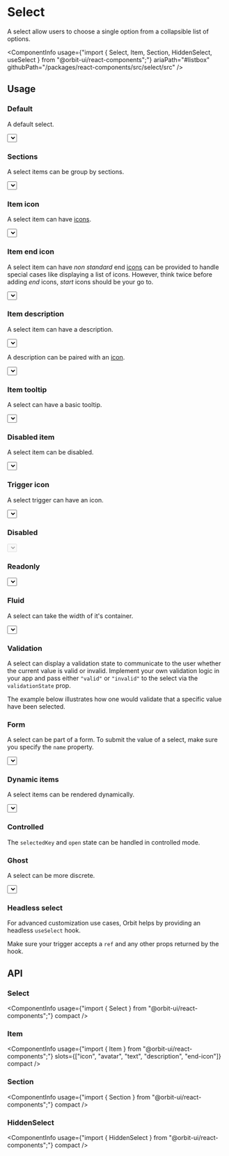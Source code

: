 
<Meta
    title="Components/Select"
    id="select"
/>

# Select

<Tagline>A select allow users to choose a single option from a collapsible list of options.</Tagline>

<ComponentInfo
    usage={"import { Select, Item, Section, HiddenSelect, useSelect } from \"@orbit-ui/react-components\";"}
    ariaPath="#listbox"
    githubPath="/packages/react-components/src/select/src"
/>

## Usage

### Default

A default select.

<Preview>
    <Story name="default">
        <Select placeholder="Planets" aria-label="Planets">
            <Item key="earth">Earth</Item>
            <Item key="jupiter">Jupiter</Item>
            <Item key="mars">Mars</Item>
            <Item key="mercury">Mercury</Item>
            <Item key="neptune">Neptune</Item>
            <Item key="saturn">Saturn</Item>
            <Item key="uranus">Uranus</Item>
        </Select>
    </Story>
</Preview>

### Sections

A select items can be group by sections.

<Preview>
    <Story name="sections">
        <Select placeholder="Planets" aria-label="Planets">
            <Section title="Visited">
                <Item key="earth">Earth</Item>
                <Item key="mars">Mars</Item>
                <Item key="saturn">Saturn</Item>
            </Section>
            <Section title="Not Visited">
                <Item key="jupiter">Jupiter</Item>
                <Item key="mercury">Mercury</Item>
                <Item key="neptune">Neptune</Item>
                <Item key="uranus">Uranus</Item>
            </Section>
        </Select>
    </Story>
</Preview>

### Item icon

A select item can have [icons](?path=/docs/icon-gallery--page).

<Preview>
    <Story name="item icon">
        <Select placeholder="Planets" aria-label="Planets">
            <Item key="earth">
                <NotificationIcon />
                <Text>Earth</Text>
            </Item>
            <Item key="jupiter">
                <HelpIcon />
                <Text>Jupiter</Text>
            </Item>
            <Item key="mars">
                <LightbulbIcon />
                <Text>Mars</Text>
            </Item>
        </Select>
    </Story>
</Preview>

### Item end icon

A select item can have *non standard* end [icons](?path=/docs/icon-gallery--page) can be provided to handle special cases like displaying a list of icons. However, think twice before adding *end* icons, *start* icons should be your go to.

<Preview>
    <Story name="item end icon">
        <Select placeholder="Planets" aria-label="Planets">
            <Item key="earth">
                <Text>Earth</Text>
                <IconList slot="end-icon">
                    <NotificationIcon />
                    <HelpIcon />
                    <LightbulbIcon />
                </IconList>
            </Item>
            <Item key="jupiter">
                <Text>Jupiter</Text>
                <HelpIcon slot="end-icon" />
            </Item>
            <Item key="mars">
                <Text>Mars</Text>
                <IconList slot="end-icon">
                    <NotificationIcon />
                    <HelpIcon />
                    <LightbulbIcon />
                </IconList>
            </Item>
        </Select>
    </Story>
</Preview>

### Item description

A select item can have a description.

<Preview>
    <Story name="item description">
        <Select placeholder="Planets" aria-label="Planets">
            <Item key="earth">
                <Text>Earth</Text>
                <Text slot="description">Home sweet home!</Text>
            </Item>
            <Item key="jupiter">
                <Text>Jupiter</Text>
                <Text slot="description">The fourth-brightest object in the sky</Text>
            </Item>
            <Item key="mars">
                <Text>Mars</Text>
                <Text slot="description">See you in 2026</Text>
            </Item>
        </Select>
    </Story>
</Preview>

A description can be paired with an [icon](?path=/docs/icon-gallery--page).

<Preview>
    <Story name="item description + icon">
        <Select placeholder="Planets" aria-label="Planets">
            <Item key="earth">
                <NotificationIcon />
                <Text>Earth</Text>
                <Text slot="description">Home sweet home!</Text>
            </Item>
            <Item key="jupiter">
                <HelpIcon />
                <Text>Jupiter</Text>
                <Text slot="description">The fourth-brightest object in the sky</Text>
            </Item>
            <Item key="mars">
                <LightbulbIcon />
                <Text>Mars</Text>
                <Text slot="description">See you in 2026</Text>
            </Item>
        </Select>
    </Story>
</Preview>

### Item tooltip

A select can have a basic tooltip.

<Preview>
    <Story name="item tooltip">
        <Select placeholder="Planets" aria-label="Planets">
            <TooltipTrigger>
                <Item key="earth">Earth</Item>
                <Tooltip>Home sweet home!</Tooltip>
            </TooltipTrigger>
            <TooltipTrigger>
                <Item key="jupiter">Jupiter</Item>
                <Tooltip>The fourth-brightest object in the sky</Tooltip>
            </TooltipTrigger>
            <TooltipTrigger>
                <Item key="mars">Mars</Item>
                <Tooltip>See you in 2026</Tooltip>
            </TooltipTrigger>
        </Select>
    </Story>
</Preview>

### Disabled item

A select item can be disabled.

<Preview>
    <Story name="disabled item">
        <Select placeholder="Planets" aria-label="Planets">
            <Item disabled key="earth">Earth</Item>
            <Item key="jupiter">Jupiter</Item>
            <Item key="mars">Mars</Item>
            <Item disabled key="mercury">Mercury</Item>
            <Item key="neptune">Neptune</Item>
            <Item key="saturn">Saturn</Item>
            <Item key="uranus">Uranus</Item>
        </Select>
    </Story>
</Preview>

### Trigger icon

A select trigger can have an icon.

<Preview>
    <Story name="trigger icon">
        <Select icon={<MagnifierIcon />} placeholder="Planets" aria-label="Planets">
            <Item key="earth">Earth</Item>
            <Item key="jupiter">Jupiter</Item>
            <Item key="mars">Mars</Item>
            <Item key="mercury">Mercury</Item>
            <Item key="neptune">Neptune</Item>
            <Item key="saturn">Saturn</Item>
            <Item key="uranus">Uranus</Item>
        </Select>
    </Story>
</Preview>

### Disabled

<Preview>
    <Story name="disabled">
        <Select disabled placeholder="Planets" aria-label="Planets">
            <Item key="earth">Earth</Item>
            <Item key="jupiter">Jupiter</Item>
            <Item key="mars">Mars</Item>
            <Item key="mercury">Mercury</Item>
            <Item key="neptune">Neptune</Item>
            <Item key="saturn">Saturn</Item>
            <Item key="uranus">Uranus</Item>
        </Select>
    </Story>
</Preview>

### Readonly

<Preview>
    <Story name="readonly">
        <Select readOnly placeholder="Planets" aria-label="Planets">
            <Item key="earth">Earth</Item>
            <Item key="jupiter">Jupiter</Item>
            <Item key="mars">Mars</Item>
            <Item key="mercury">Mercury</Item>
            <Item key="neptune">Neptune</Item>
            <Item key="saturn">Saturn</Item>
            <Item key="uranus">Uranus</Item>
        </Select>
    </Story>
</Preview>

### Fluid

A select can take the width of it's container.

<Preview>
    <Story name="fluid">
        <Select fluid placeholder="Planets" aria-label="Planets">
            <Item key="earth">Earth</Item>
            <Item key="jupiter">Jupiter</Item>
            <Item key="mars">Mars</Item>
            <Item key="mercury">Mercury</Item>
            <Item key="neptune">Neptune</Item>
            <Item key="saturn">Saturn</Item>
            <Item key="uranus">Uranus</Item>
        </Select>
    </Story>
</Preview>

### Validation

A select can display a validation state to communicate to the user whether the current value is valid or invalid. Implement your own validation logic in your app and pass either `"valid"` or `"invalid"` to the select via the `validationState` prop.

The example below illustrates how one would validate that a specific value have been selected.

<Preview filePath="/select/docs/SelectedValueValidation" />

### Form

A select can be part of a form. To submit the value of a select, make sure you specify the `name` property.

<Preview>
    <Story name="form">
        <form>
            <Select name="planet" placeholder="Planets" aria-label="Planets">
                <Item key="earth">Earth</Item>
                <Item key="jupiter">Jupiter</Item>
                <Item key="mars">Mars</Item>
                <Item key="mercury">Mercury</Item>
                <Item key="neptune">Neptune</Item>
                <Item key="saturn">Saturn</Item>
                <Item key="uranus">Uranus</Item>
            </Select>
        </form>
    </Story>
</Preview>

### Dynamic items

A select items can be rendered dynamically.

<Preview>
    <Story name="dynamic items">
        <Select placeholder="Planets" aria-label="Planets">
            {["Earth", "Jupiter", "Mars", "Mercury", "Neptune", "Saturn", "Uranus"].map(x => (
                <Item key={x.toLowerCase()}>{x}</Item>
            ))}
        </Select>
    </Story>
</Preview>

### Controlled

The `selectedKey` and `open` state can be handled in controlled mode.

<Preview filePath="/select/docs/ControlledSelect" />

### Ghost

A select can be more discrete.

<Preview>
    <Story name="ghost">
        <Select variant="ghost" placeholder="Planets" aria-label="Planets">
            <Item key="earth">Earth</Item>
            <Item key="jupiter">Jupiter</Item>
            <Item key="mars">Mars</Item>
            <Item key="mercury">Mercury</Item>
            <Item key="neptune">Neptune</Item>
            <Item key="saturn">Saturn</Item>
            <Item key="uranus">Uranus</Item>
        </Select>
    </Story>
</Preview>

### Headless select

For advanced customization use cases, Orbit helps by providing an headless `useSelect` hook.

Make sure your trigger accepts a `ref` and any other props returned by the hook.

<Preview filePath="/select/docs/CustomSelect" />

## API

### Select

<ComponentInfo
    usage={"import { Select } from \"@orbit-ui/react-components\";"}
    compact
/>

<ArgsTable of={InnerSelect} sort="alpha" />

### Item

<ComponentInfo
    usage={"import { Item } from \"@orbit-ui/react-components\";"}
    slots={["icon", "avatar", "text", "description", "end-icon"]}
    compact
/>

<ArgsTable of={InnerItem} sort="alpha" />

### Section

<ComponentInfo
    usage={"import { Section } from \"@orbit-ui/react-components\";"}
    compact
/>

<ArgsTable of={InnerSection} sort="alpha" />

### HiddenSelect

<ComponentInfo
    usage={"import { HiddenSelect } from \"@orbit-ui/react-components\";"}
    compact
/>

<ArgsTable of={HiddenSelect} sort="alpha" />



